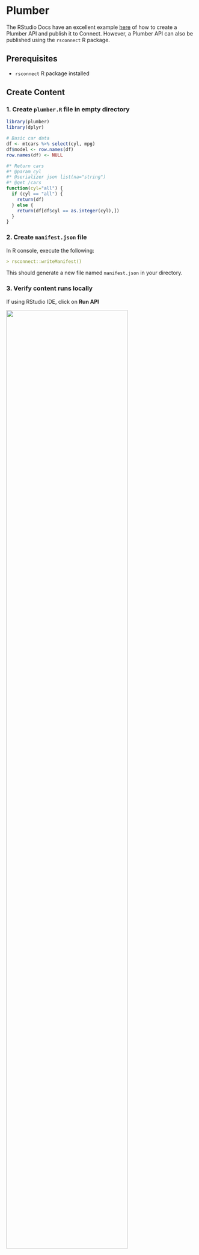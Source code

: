 # Plumber {.unnumbered}

The RStudio Docs have an excellent example [here](https://docs.rstudio.com/how-to-guides/rsc/publish-plumberapi/) of how to create a Plumber API and publish it to Connect.  However, a Plumber API can also be published using the `rsconnect` R package.

## Prerequisites

-   `rsconnect` R package installed

## Create Content {.numbered}

### 1. Create  `plumber.R` file in empty directory

```.R
library(plumber)
library(dplyr)

# Basic car data
df <- mtcars %>% select(cyl, mpg)
df$model <- row.names(df)
row.names(df) <- NULL

#* Return cars
#* @param cyl
#* @serializer json list(na="string")
#* @get /cars
function(cyl="all") {
  if (cyl == "all") {
    return(df)
  } else {
    return(df[df$cyl == as.integer(cyl),])
  }
}
```

### 2. Create `manifest.json` file

In R console, execute the following:

```markdown
> rsconnect::writeManifest()
```

This should generate a new file named `manifest.json` in your directory.

### 3. Verify content runs locally

If using RStudio IDE, click on __Run API__

![](images/1_run_api_locally.png){fig-align="left" width=80%}

You should see the Swagger interface for the API in the Viewer pane.

![](images/2_run_local_swagger.png){fig-align="left" width=100%}

## Register Connect Server {.numbered}

### 1. Get API key from Connect server
![](../../python/streamlit/images/1_streamlit_connect_api_key.png){fig-align="left" width=100%}

### 2. Register the API key, account and server.

In R console:

```markdown
rsconnect::connectApiUser(account = "<ACCOUNT>", 
                          server = "<CONNECT_SERVER_IP>", 
                          apiKey = "<API_KEY>")
```

Should return:

```markdown
The account '<ACCOUNT>' is already registered; attempting to reconnect it.

Account registered successfully: <ACCOUNT>
```

## Publish Content {.numbered}

### 1. Deploy content to Connect server

```markdown
rsconnect::deployAPI(api = ".", 
                     account = "<ACCOUNT>", 
                     server = "<CONNECT_SERVER_IP>")
```

You should see the following after a successful deployment.

```markdown
[Connect] Launching Plumber API...
Api successfully deployed to http://3.16.161.212:3939/content/265f0df8-7e41-48c6-a1b1-2d5b599ff8ad/
```

### 2. Verify that API is accessible on Connect

Follow the link posted in the deployment pane. You should see the following.

![](images/3_connect_plumber_api.png){fig-align="left" width=100%}



